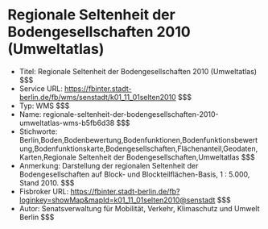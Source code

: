 # Regionale Seltenheit der Bodengesellschaften 2010 (Umweltatlas)
- Titel: Regionale Seltenheit der Bodengesellschaften 2010 (Umweltatlas) $$$
- Service URL: https://fbinter.stadt-berlin.de/fb/wms/senstadt/k01_11_01selten2010 $$$
- Typ: WMS $$$
- Name: regionale-seltenheit-der-bodengesellschaften-2010-umweltatlas-wms-b5fb6d38 $$$
- Stichworte: Berlin,Boden,Bodenbewertung,Bodenfunktionen,Bodenfunktionsbewertung,Bodenfunktionskarte,Bodengesellschaften,Flächenanteil,Geodaten,Karten,Regionale Seltenheit der Bodengesellschaften,Umweltatlas $$$
- Anmerkung: Darstellung der regionalen Seltenheit der Bodengesellschaften auf Block- und Blockteilflächen-Basis, 1 : 5.000, Stand 2010. $$$
- Fisbroker URL: https://fbinter.stadt-berlin.de/fb?loginkey=showMap&mapId=k01_11_01selten2010@senstadt $$$
- Autor: Senatsverwaltung für Mobilität, Verkehr, Klimaschutz und Umwelt Berlin $$$
